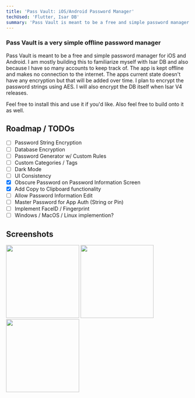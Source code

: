 ```yaml
---
title: 'Pass Vault: iOS/Android Password Manager'
techUsed: 'Flutter, Isar DB'
summary: 'Pass Vault is meant to be a free and simple password manager for iOS and Android. I am mostly building this to familiarize myself with Isar DB and also because I have so many accounts to keep track of. '
---
```


### Pass Vault is a very simple offline password manager

Pass Vault is meant to be a free and simple password manager for iOS and Android. I am mostly building this to familiarize myself with Isar DB and also because I have so many accounts to keep track of. The app is kept offline and makes no connection to the internet. The apps current state doesn't have any encryption but that will be added over time. I plan to encrypt the password strings using AES. I will also encrypt the DB itself when Isar V4 releases.

Feel free to install this and use it if you'd like. Also feel free to build onto it as well.

## Roadmap / TODOs
- [ ] Password String Encryption
- [ ] Database Encryption
- [ ] Password Generator w/ Custom Rules
- [ ] Custom Categories / Tags
- [ ] Dark Mode
- [ ] UI Consistency
- [x] Obscure Password on Password Information Screen
- [x] Add Copy to Clipboard functionality
- [ ] Allow Password Information Edit
- [ ] Master Password for App Auth (String or Pin)
- [ ] Implement FaceID / Fingerprint
- [ ] Windows / MacOS / Linux implemention?

## Screenshots
<div className="flex flex-col md:flex-row gap-3 ">
<img src="https://github.com/er-lo/password_manager/assets/93694994/ad78875e-f883-428e-bdfe-1ca172cb5bb4" width="200"></img>
<img src="https://github.com/er-lo/password_manager/assets/93694994/863ceaf7-a6cf-4513-8c37-25daa256d8c6" width="200"></img>
<img src="https://github.com/er-lo/password_manager/assets/93694994/f8779839-1090-4232-b79e-429b02f1985d" width="200"></img>
</div>